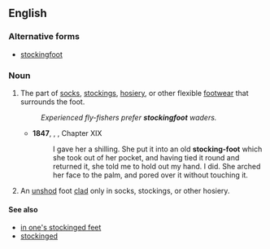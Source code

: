 ==English==

===Alternative forms===
* [[stockingfoot]]

===Noun===
{{en-noun|head=[[stocking]]-[[foot]]|stocking-feet}}

# The part of [[socks]], [[stockings]], [[hosiery]], or other flexible [[footwear]] that surrounds the foot.
#: ''Experienced fly-fishers prefer '''stockingfoot''' waders.''
#* '''1847''', {{w|Charlotte Brontë}}, {{w|Jane Eyre}}, Chapter XIX
#*: I gave her a shilling. She put it into an old '''stocking-foot''' which she took out of her pocket, and having tied it round and returned it, she told me to hold out my hand. I did. She arched her face to the palm, and pored over it without touching it.
# An [[unshod]] foot [[clad]] only in socks, stockings, or other hosiery.

====See also====
* [[in one's stockinged feet]]
* [[stockinged]]